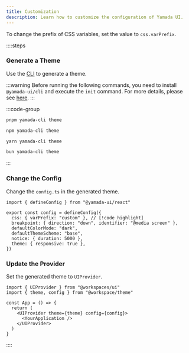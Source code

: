 ```yaml
---
title: Customization
description: Learn how to customize the configuration of Yamada UI.
---
```


To change the prefix of CSS variables, set the value to `css.varPrefix`.

::::steps

### Generate a Theme

Use the [CLI](/docs/theming/cli) to generate a theme.

:::warning
Before running the following commands, you need to install `@yamada-ui/cli` and execute the `init` command. For more details, please see [here](/docs/get-started/cli).
:::

:::code-group

```bash [pnpm]
pnpm yamada-cli theme
```

```bash [npm]
npm yamada-cli theme
```

```bash [yarn]
yarn yamada-cli theme
```

```bash [bun]
bun yamada-cli theme
```

:::

### Change the Config

Change the `config.ts` in the generated theme.

```tsx title="theme/config.ts"
import { defineConfig } from "@yamada-ui/react"

export const config = defineConfig({
  css: { varPrefix: "custom" }, // [!code highlight]
  breakpoint: { direction: "down", identifier: "@media screen" },
  defaultColorMode: "dark",
  defaultThemeScheme: "base",
  notice: { duration: 5000 },
  theme: { responsive: true },
})
```

### Update the Provider

Set the generated theme to `UIProvider`.

```tsx {2,6}
import { UIProvider } from "@workspaces/ui"
import { theme, config } from "@workspace/theme"

const App = () => {
  return (
    <UIProvider theme={theme} config={config}>
      <YourApplication />
    </UIProvider>
  )
}
```

::::

